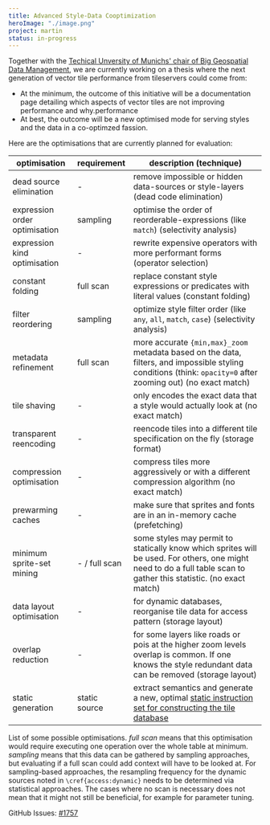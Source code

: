```yaml
---
title: Advanced Style-Data Cooptimization
heroImage: "./image.png"
project: martin
status: in-progress
---
```


Together with the [Techical Unversity of Munichs' chair of Big Geospatial Data Management](https://www.bgd.ed.tum.de/), we are currently working on a thesis where the next generation of vector tile performance from tileservers could come from:
- At the minimum, the outcome of this initiative will be a documentation page detailing which aspects of vector tiles are not improving performance and why.performance
- At best, the outcome will be a new optimised mode for serving styles and the data in a co-optimzed fassion.

Here are the optimisations that are currently planned for evaluation:

| **optimisation**              | **requirement** | **description (technique)**                                                                                                                                                        |
| ----------------------------- | --------------- | ---------------------------------------------------------------------------------------------------------------------------------------------------------------------------------- |
| dead source elimination       | -               | remove impossible or hidden data-sources or style-layers (dead code elimination)                                                                                                   |
| expression order optimisation | sampling        | optimise the order of reorderable-expressions (like `match`) (selectivity analysis)                                                                                                |
| expression kind optimisation  | -               | rewrite expensive operators with more performant forms (operator selection)                                                                                                        |
| constant folding              | full scan       | replace constant style expressions or predicates with literal values (constant folding)                                                                                            |
| filter reordering             | sampling        | optimize style filter order (like `any`, `all`, `match`, `case`) (selectivity analysis)                                                                                            |
| metadata refinement           | full scan       | more accurate `{min,max}_zoom` metadata based on the data, filters, and impossible styling conditions (think: `opacity=0` after zooming out) (no exact match)                      |
| tile shaving                  | -               | only encodes the exact data that a style would actually look at (no exact match)                                                                                                   |
| transparent reencoding        | -               | reencode tiles into a different tile specification on the fly (storage format)                                                                                                     |
| compression optimisation      | -               | compress tiles more aggressively or with a different compression algorithm (no exact match)                                                                                        |
| prewarming caches             | -               | make sure that sprites and fonts are in an in-memory cache (prefetching)                                                                                                           |
| minimum sprite-set mining     | - / full scan   | some styles may permit to statically know which sprites will be used. For others, one might need to do a full table scan to gather this statistic. (no exact match)                |
| data layout optimisation      | -               | for dynamic databases, reorganise tile data for access pattern (storage layout)                                                                                                    |
| overlap reduction             | -               | for some layers like roads or pois at the higher zoom levels overlap is common. If one knows the style redundant data can be removed (storage layout)                              |
| static generation             | static source   | extract semantics and generate a new, optimal [static instruction set for constructing the tile database](https://github.com/onthegomap/planetiler/tree/main/planetiler-custommap) |

List of some possible optimisations. *full scan* means that this optimisation would require executing one operation over the whole table at minimum. *sampling* means that this data can be gathered by sampling approaches, but evaluating if a full scan could add context will have to be looked at. For sampling-based approaches, the resampling frequency for the dynamic sources noted in `\cref{access:dynamic}` needs to be determined via statistical approaches. The cases where no scan is necessary does not mean that it might not still be beneficial, for example for parameter tuning.


GitHub Issues: [#1757](https://github.com/maplibre/martin/issues/1757)
